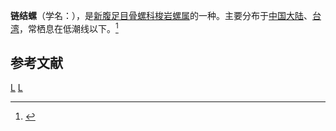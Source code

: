 {{Speciesbox
| taxon = Drupella concatenata
| binomial_authority = (Lamarck, 1822)
}}
'''链结螺'''（学名：''{{lang|la|Drupella concatenata}}''），是[[新腹足目|新腹足目]][[骨螺科|骨螺科]][[梭岩螺属|梭岩螺属]]的一种。主要分布于[[中国大陆|中国大陆]]、[[台湾|台湾]]，常栖息在低潮线以下。<ref>{{cite web|url=http://shell.sinica.edu.tw/chinese/shellbase_detail.php?science_no=883|title=国际贝库：链结螺|publisher=台湾贝类资料库|accessdate=2009-08-11|archive-date=2019-07-01|archive-url=https://web.archive.org/web/20190701200714/http://shell.sinica.edu.tw/chinese/shellbase_detail.php?science_no=883|dead-url=no}}</ref>

== 参考文献 ==
{{reflist}}
{{taxonbar}}
[[Category:_1822年描述的动物|L]]
[[Category:梭岩螺属|L]]